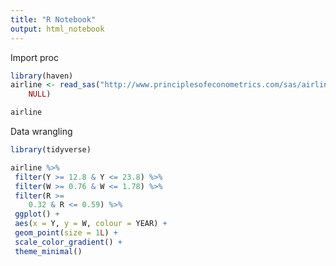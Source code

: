 ```yaml
---
title: "R Notebook"
output: html_notebook
---
```


Import proc

```r
library(haven)
airline <- read_sas("http://www.principlesofeconometrics.com/sas/airline.sas7bdat", 
    NULL)

airline
```

Data wrangling
```r
library(tidyverse)

airline %>%
 filter(Y >= 12.8 & Y <= 23.8) %>%
 filter(W >= 0.76 & W <= 1.78) %>%
 filter(R >= 
    0.32 & R <= 0.59) %>%
 ggplot() +
 aes(x = Y, y = W, colour = YEAR) +
 geom_point(size = 1L) +
 scale_color_gradient() +
 theme_minimal()
```

